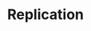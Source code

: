 ---
id: "sd_tf_easy_011"
questionType: "TRUE_FALSE"
title: "Replication"
statement: "Replication involves copying data across multiple servers."
difficulty: "EASY"
category: "System Design"
correctAnswer: true
explanation: "Replication improves data availability and fault tolerance."
---